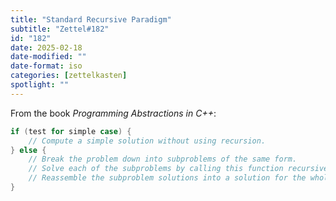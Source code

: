 ```yaml
---
title: "Standard Recursive Paradigm"
subtitle: "Zettel#182"
id: "182"
date: 2025-02-18
date-modified: ""
date-format: iso
categories: [zettelkasten]
spotlight: ""
---
```

From the book *Programming Abstractions in C++*:

```cpp
if (test for simple case) {
    // Compute a simple solution without using recursion.
} else {
    // Break the problem down into subproblems of the same form.
    // Solve each of the subproblems by calling this function recursively.
    // Reassemble the subproblem solutions into a solution for the whole.
}
```
